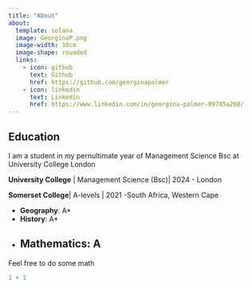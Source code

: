 ```yaml
---
title: "About"
about:
  template: solana
  image: GeorginaP.png
  image-width: 10cm 
  image-shape: rounded
  links:
    - icon: gitbub
      text: Github
      href: https://github.com/georginapalmer
    - icon: linkedin
      text: Linkedin
      href: https://www.linkedin.com/in/georgina-palmer-09705a208/
---
```

## Education 
I am a student in my pernultimate year of Management Science Bsc at University College London 

**University College** | Management Science (Bsc)| 2024 - London 

**Somerset College**| A-levels | 2021 -South Africa, Western Cape 

- **Geography**: A*
- **History**: A*
- **Mathematics**: A
---

Feel free to do some math

```r
1 + 1
```
